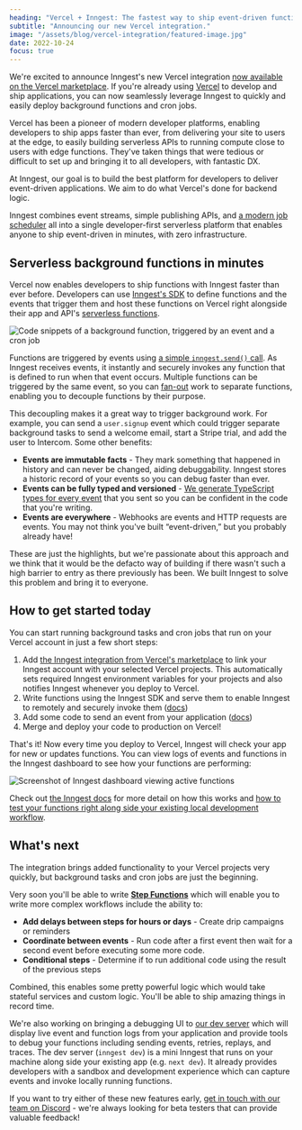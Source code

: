```yaml
---
heading: "Vercel + Inngest: The fastest way to ship event-driven functions"
subtitle: "Announcing our new Vercel integration."
image: "/assets/blog/vercel-integration/featured-image.jpg"
date: 2022-10-24
focus: true
---
```


We're excited to announce Inngest's new Vercel integration [now available on the Vercel marketplace](https://vercel.com/integrations/inngest). If you're already using [Vercel](https://vercel.com/) to develop and ship applications, you can now seamlessly leverage Inngest to quickly and easily deploy background functions and cron jobs.

Vercel has been a pioneer of modern developer platforms, enabling developers to ship apps faster than ever, from delivering your site to users at the edge, to easily building serverless APIs to running compute close to users with edge functions. They've taken things that were tedious or difficult to set up and bringing it to all developers, with fantastic DX.

At Inngest, our goal is to build the best platform for developers to deliver event-driven applications. We aim to do what Vercel's done for backend logic.

Inngest combines event streams, simple publishing APIs, and [a modern job scheduler](/blog/modern-serverless-job-scheduler?ref=blog-vercel-integration) all into a single developer-first serverless platform that enables anyone to ship event-driven in minutes, with zero infrastructure.

## Serverless background functions in minutes

Vercel now enables developers to ship functions with Inngest faster than ever before. Developers can use [Inngest's SDK](/docs/functions?ref=blog-vercel-integration) to define functions and the events that trigger them and host these functions on Vercel right alongside their app and API's [serverless functions](https://vercel.com/docs/concepts/functions/serverless-functions).

![Code snippets of a background function, triggered by an event and a cron job](/assets/blog/vercel-integration/code-snippets.jpg)

Functions are triggered by events using [a simple `inngest.send()` call](/docs/events?ref=blog-vercel-integration). As Inngest receives events, it instantly and securely invokes any function that is defined to run when that event occurs. Multiple functions can be triggered by the same event, so you can [fan-out](https://en.wikipedia.org/wiki/Fan-out_(software)) work to separate functions, enabling you to decouple functions by their purpose.

This decoupling makes it a great way to trigger background work. For example, you can send a `user.signup` event which could trigger separate background tasks to send a welcome email, start a Stripe trial, and add the user to Intercom. Some other benefits:

- **Events are immutable facts** - They mark something that happened in history and can never be changed, aiding debuggability. Inngest stores a historic record of your events so you can debug faster than ever.
- **Events can be fully typed and versioned** - [We generate TypeScript types for every event](/docs/typescript?ref=blog-vercel-integration) that you sent so you can be confident in the code that you're writing.
- **Events are everywhere** - Webhooks are events and HTTP requests are events. You may not think you've built “event-driven,” but you probably already have!

These are just the highlights, but we're passionate about this approach and we think that it would be the defacto way of building if there wasn't such a high barrier to entry as there previously has been. We built Inngest to solve this problem and bring it to everyone.

## How to get started today

You can start running background tasks and cron jobs that run on your Vercel account in just a few short steps:

1. Add [the Inngest integration from Vercel's marketplace](https://vercel.com/integrations/inngest) to link your Inngest account with your selected Vercel projects. This automatically sets required Inngest environment variables for your projects and also notifies Inngest whenever you deploy to Vercel.
2. Write functions using the Inngest SDK and serve them to enable Inngest to remotely and securely invoke them  ([docs](/docs/functions?ref=blog-vercel-integration))
3. Add some code to send an event from your application ([docs](/docs/events?ref=blog-vercel-integration))
4. Merge and deploy your code to production on Vercel!

That's it! Now every time you deploy to Vercel, Inngest will check your app for new or updates functions. You can view logs of events and functions in the Inngest dashboard to see how your functions are performing:

![Screenshot of Inngest dashboard viewing active functions](/assets/blog/vercel-integration/app-screenshot.jpg)

Check out [the Inngest docs](/docs/deploy/vercel?ref=blog-vercel-integration) for more detail on how this works and [how to test your functions right along side your existing local development workflow](/docs/functions/testing-functions?ref=blog-vercel-integration).

## What's next

The integration brings added functionality to your Vercel projects very quickly, but background tasks and cron jobs are just the beginning.

Very soon you'll be able to write [**Step Functions**](/features/step-functions?ref=blog-vercel-integration) which will enable you to write more complex workflows include the ability to:

- **Add delays between steps for hours or days** - Create drip campaigns or reminders
- **Coordinate between events** - Run code after a first event then wait for a second event before executing some more code.
- **Conditional steps** - Determine if to run additional code using the result of the previous steps

Combined, this enables some pretty powerful logic which would take stateful services and custom logic. You'll be able to ship amazing things in record time.

We're also working on bringing a debugging UI to [our dev server](/docs/functions/testing-functions?ref=blog-vercel-integration) which will display live event and function logs from your application and provide tools to debug your functions including sending events, retries, replays, and traces. The dev server (`inngest dev`) is a mini Inngest that runs on your machine along side your existing app (e.g. `next dev`). It already provides developers with a sandbox and development experience which can capture events and invoke locally running functions.

If you want to try either of these new features early, [get in touch with our team on Discord](https://www.inngest.com/discord) - we're always looking for beta testers that can provide valuable feedback!
